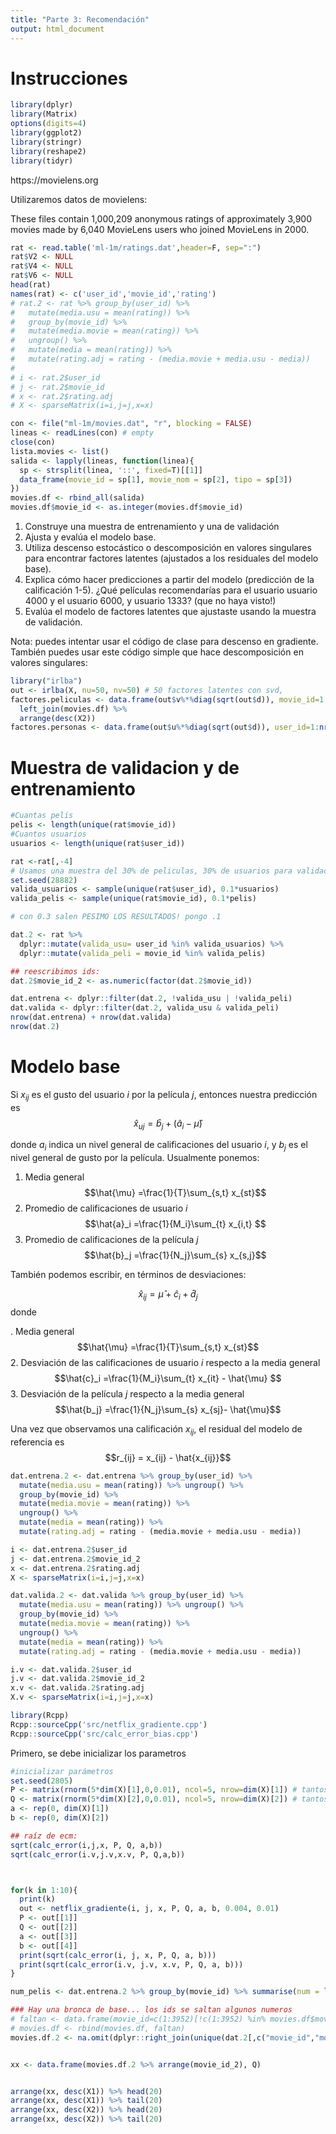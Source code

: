 ```yaml
---
title: "Parte 3: Recomendación"
output: html_document
---
```


# Instrucciones

```r
library(dplyr)
library(Matrix)
options(digits=4)
library(ggplot2)
library(stringr)
library(reshape2)
library(tidyr)
```

https://movielens.org

Utilizaremos datos de movielens:

These files contain 1,000,209 anonymous ratings of approximately 3,900 movies 
made by 6,040 MovieLens users who joined MovieLens in 2000.


```r
rat <- read.table('ml-1m/ratings.dat',header=F, sep=":")
rat$V2 <- NULL
rat$V4 <- NULL
rat$V6 <- NULL
head(rat)
names(rat) <- c('user_id','movie_id','rating')
# rat.2 <- rat %>% group_by(user_id) %>%
#   mutate(media.usu = mean(rating)) %>%
#   group_by(movie_id) %>%
#   mutate(media.movie = mean(rating)) %>%
#   ungroup() %>%
#   mutate(media = mean(rating)) %>%
#   mutate(rating.adj = rating - (media.movie + media.usu - media))
# 
# i <- rat.2$user_id
# j <- rat.2$movie_id
# x <- rat.2$rating.adj
# X <- sparseMatrix(i=i,j=j,x=x)
```


```r
con <- file("ml-1m/movies.dat", "r", blocking = FALSE)
lineas <- readLines(con) # empty
close(con)
lista.movies <- list()
salida <- lapply(lineas, function(linea){
  sp <- strsplit(linea, '::', fixed=T)[[1]]
  data_frame(movie_id = sp[1], movie_nom = sp[2], tipo = sp[3])
})
movies.df <- rbind_all(salida)
movies.df$movie_id <- as.integer(movies.df$movie_id)
```

1. Construye una muestra de entrenamiento y una de validación
2. Ajusta y evalúa el modelo base.
3. Utiliza descenso estocástico o descomposición en valores singulares para encontrar factores latentes (ajustados a los residuales del modelo base). 
4. Explica cómo hacer predicciones a partir del modelo (predicción de la calificación 1-5). ¿Qué películas recomendarías para el usuario usuario 4000 y el usuario 6000, y usuario 1333? (que no haya visto!)
5. Evalúa el modelo de factores latentes que ajustaste usando la muestra de validación.

Nota: puedes intentar usar el código de clase para descenso en gradiente. También puedes usar este código simple que hace descomposición en valores singulares:

```r
library("irlba")
out <- irlba(X, nu=50, nv=50) # 50 factores latentes con svd, 
factores.peliculas <- data.frame(out$v%*%diag(sqrt(out$d)), movie_id=1:nrow(out$v)) %>% 
  left_join(movies.df) %>%
  arrange(desc(X2))
factores.personas <- data.frame(out$u%*%diag(sqrt(out$d)), user_id=1:nrow(out$u))
```

# Muestra de validacion y de entrenamiento

```r
#Cuantas pelis
pelis <- length(unique(rat$movie_id))
#Cuantos usuarios
usuarios <- length(unique(rat$user_id))

rat <-rat[,-4]
# Usamos una muestra del 30% de peliculas, 30% de usuarios para validacion
set.seed(28882)
valida_usuarios <- sample(unique(rat$user_id), 0.1*usuarios) 
valida_pelis <- sample(unique(rat$movie_id), 0.1*pelis)

# con 0.3 salen PESIMO LOS RESULTADOS! pongo .1

dat.2 <- rat %>%
  dplyr::mutate(valida_usu= user_id %in% valida_usuarios) %>%
  dplyr::mutate(valida_peli = movie_id %in% valida_pelis)

## reescribimos ids:
dat.2$movie_id_2 <- as.numeric(factor(dat.2$movie_id))

dat.entrena <- dplyr::filter(dat.2, !valida_usu | !valida_peli)
dat.valida <- dplyr::filter(dat.2, valida_usu & valida_peli)
nrow(dat.entrena) + nrow(dat.valida)
nrow(dat.2)


```

# Modelo base

Si $x_{ij}$ es el gusto del usuario $i$ por la película $j$, entonces nuestra predicción
es
$$\hat{x}_{uj} = \hat{b}_j +  (\hat{a}_i-\hat{\mu} ) $$

donde $a_i$ indica un nivel general de calificaciones del usuario $i$, y $b_j$ es el nivel general de gusto por la película. Usualmente ponemos:


1. Media general
$$\hat{\mu} =\frac{1}{T}\sum_{s,t} x_{st}$$
2. Promedio de calificaciones de usuario $i$ 
$$\hat{a}_i =\frac{1}{M_i}\sum_{t} x_{i,t} $$
3. Promedio de calificaciones de la película $j$ 
$$\hat{b}_j =\frac{1}{N_j}\sum_{s} x_{s,j}$$

También podemos escribir, en términos de desviaciones:

$$\hat{x}_{ij} = \hat{\mu}  +  \hat{c}_i +  \hat{d}_j $$
donde

. Media general
$$\hat{\mu} =\frac{1}{T}\sum_{s,t} x_{st}$$
2. Desviación de las calificaciones de usuario $i$ respecto a la media general
$$\hat{c}_i =\frac{1}{M_i}\sum_{t} x_{it} - \hat{\mu} $$
3. Desviación  de la película $j$ respecto a la media general
$$\hat{b_j} =\frac{1}{N_j}\sum_{s} x_{sj}- \hat{\mu}$$


Una vez que observamos una calificación $x_{ij}$, el residual del modelo de referencia es
$$r_{ij} = x_{ij} - \hat{x_{ij}}$$

```r
dat.entrena.2 <- dat.entrena %>% group_by(user_id) %>%
  mutate(media.usu = mean(rating)) %>% ungroup() %>%
  group_by(movie_id) %>%
  mutate(media.movie = mean(rating)) %>%
  ungroup() %>%
  mutate(media = mean(rating)) %>%
  mutate(rating.adj = rating - (media.movie + media.usu - media))

i <- dat.entrena.2$user_id
j <- dat.entrena.2$movie_id_2
x <- dat.entrena.2$rating.adj
X <- sparseMatrix(i=i,j=j,x=x)

dat.valida.2 <- dat.valida %>% group_by(user_id) %>%
  mutate(media.usu = mean(rating)) %>% ungroup() %>%
  group_by(movie_id) %>%
  mutate(media.movie = mean(rating)) %>%
  ungroup() %>%
  mutate(media = mean(rating)) %>%
  mutate(rating.adj = rating - (media.movie + media.usu - media))

i.v <- dat.valida.2$user_id
j.v <- dat.valida.2$movie_id_2
x.v <- dat.valida.2$rating.adj
X.v <- sparseMatrix(i=i,j=j,x=x)
```

```r
library(Rcpp)
Rcpp::sourceCpp('src/netflix_gradiente.cpp') 
Rcpp::sourceCpp('src/calc_error_bias.cpp')
```

Primero, se debe inicializar los parametros

```r
#inicializar parámetros
set.seed(2805)
P <- matrix(rnorm(5*dim(X)[1],0,0.01), ncol=5, nrow=dim(X)[1]) # tantos renglones y columnas como personas
Q <- matrix(rnorm(5*dim(X)[2],0,0.01), ncol=5, nrow=dim(X)[2]) # tantos renglones y columnas como peliculas
a <- rep(0, dim(X)[1])
b <- rep(0, dim(X)[2])

## raíz de ecm:
sqrt(calc_error(i,j,x, P, Q, a,b))
sqrt(calc_error(i.v,j.v,x.v, P, Q,a,b))



for(k in 1:10){
  print(k)
  out <- netflix_gradiente(i, j, x, P, Q, a, b, 0.004, 0.01)
  P <- out[[1]]
  Q <- out[[2]]
  a <- out[[3]]
  b <- out[[4]]
  print(sqrt(calc_error(i, j, x, P, Q, a, b)))
  print(sqrt(calc_error(i.v, j.v, x.v, P, Q, a, b)))
}

num_pelis <- dat.entrena.2 %>% group_by(movie_id) %>% summarise(num = length(rating))

### Hay una bronca de base... los ids se saltan algunos numeros
# faltan <- data.frame(movie_id=c(1:3952)[!c(1:3952) %in% movies.df$movie_id], movie_nom=NA, tipo=NA)
# movies.df <- rbind(movies.df, faltan)
movies.df.2 <- na.omit(dplyr::right_join(unique(dat.2[,c("movie_id","movie_id_2")]),movies.df, by="movie_id"))


xx <- data.frame(movies.df.2 %>% arrange(movie_id_2), Q)


arrange(xx, desc(X1)) %>% head(20)
arrange(xx, desc(X1)) %>% tail(20)
arrange(xx, desc(X2)) %>% head(20)
arrange(xx, desc(X2)) %>% tail(20)
```
